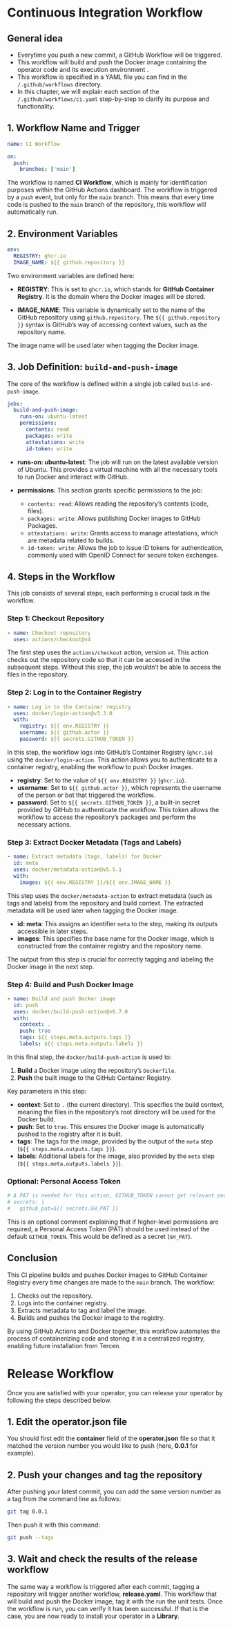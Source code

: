 # Continuous Integration Workflow

## General idea

* Everytime you push a new commit, a GitHub Workflow will be triggered.
* This workflow will build and push the Docker image containing the operator code and its execution environment .
* This workflow is specified in a YAML file you can find in the `/.github/workflows` directory.
* In this chapter, we will explain each section of the `/.github/workflows/ci.yaml` step-by-step to clarify its purpose and functionality.

## 1. Workflow Name and Trigger

```yaml
name: CI Workflow

on:
  push:
    branches: ['main']
```

The workflow is named **CI Workflow**, which is mainly for identification purposes within the GitHub Actions dashboard. The workflow is triggered by a `push` event, but only for the `main` branch. This means that every time code is pushed to the `main` branch of the repository, this workflow will automatically run.

## 2. Environment Variables

```yaml
env:
  REGISTRY: ghcr.io
  IMAGE_NAME: ${{ github.repository }}
```

Two environment variables are defined here:

- **REGISTRY**: This is set to `ghcr.io`, which stands for **GitHub Container Registry**. It is the domain where the Docker images will be stored.
  
- **IMAGE_NAME**: This variable is dynamically set to the name of the GitHub repository using `github.repository`. The `${{ github.repository }}` syntax is GitHub's way of accessing context values, such as the repository name. 

The image name will be used later when tagging the Docker image.

## 3. Job Definition: `build-and-push-image`

The core of the workflow is defined within a single job called `build-and-push-image`.

```yaml
jobs:
  build-and-push-image:
    runs-on: ubuntu-latest
    permissions:
      contents: read
      packages: write
      attestations: write
      id-token: write
```

- **runs-on: ubuntu-latest**: The job will run on the latest available version of Ubuntu. This provides a virtual machine with all the necessary tools to run Docker and interact with GitHub.

- **permissions**: This section grants specific permissions to the job:
  - `contents: read`: Allows reading the repository's contents (code, files).
  - `packages: write`: Allows publishing Docker images to GitHub Packages.
  - `attestations: write`: Grants access to manage attestations, which are metadata related to builds.
  - `id-token: write`: Allows the job to issue ID tokens for authentication, commonly used with OpenID Connect for secure token exchanges.

## 4. Steps in the Workflow

This job consists of several steps, each performing a crucial task in the workflow.

### Step 1: Checkout Repository

```yaml
- name: Checkout repository
  uses: actions/checkout@v4
```

The first step uses the `actions/checkout` action, version `v4`. This action checks out the repository code so that it can be accessed in the subsequent steps. Without this step, the job wouldn't be able to access the files in the repository.

### Step 2: Log in to the Container Registry

```yaml
- name: Log in to the Container registry
  uses: docker/login-action@v3.3.0
  with:
    registry: ${{ env.REGISTRY }}
    username: ${{ github.actor }}
    password: ${{ secrets.GITHUB_TOKEN }}
```

In this step, the workflow logs into GitHub's Container Registry (`ghcr.io`) using the `docker/login-action`. This action allows you to authenticate to a container registry, enabling the workflow to push Docker images.

- **registry**: Set to the value of `${{ env.REGISTRY }}` (`ghcr.io`).
- **username**: Set to `${{ github.actor }}`, which represents the username of the person or bot that triggered the workflow.
- **password**: Set to `${{ secrets.GITHUB_TOKEN }}`, a built-in secret provided by GitHub to authenticate the workflow. This token allows the workflow to access the repository's packages and perform the necessary actions.

### Step 3: Extract Docker Metadata (Tags and Labels)

```yaml
- name: Extract metadata (tags, labels) for Docker
  id: meta
  uses: docker/metadata-action@v5.5.1
  with:
    images: ${{ env.REGISTRY }}/${{ env.IMAGE_NAME }}
```

This step uses the `docker/metadata-action` to extract metadata (such as tags and labels) from the repository and build context. The extracted metadata will be used later when tagging the Docker image.

- **id: meta**: This assigns an identifier `meta` to the step, making its outputs accessible in later steps.
- **images**: This specifies the base name for the Docker image, which is constructed from the container registry and the repository name.

The output from this step is crucial for correctly tagging and labeling the Docker image in the next step.

### Step 4: Build and Push Docker Image

```yaml
- name: Build and push Docker image
  id: push
  uses: docker/build-push-action@v6.7.0
  with:
    context: .
    push: true
    tags: ${{ steps.meta.outputs.tags }}
    labels: ${{ steps.meta.outputs.labels }}
```

In this final step, the `docker/build-push-action` is used to:

1. **Build** a Docker image using the repository's `Dockerfile`.
2. **Push** the built image to the GitHub Container Registry.

Key parameters in this step:

- **context**: Set to `.` (the current directory). This specifies the build context, meaning the files in the repository's root directory will be used for the Docker build.
- **push**: Set to `true`. This ensures the Docker image is automatically pushed to the registry after it is built.
- **tags**: The tags for the image, provided by the output of the `meta` step (`${{ steps.meta.outputs.tags }}`).
- **labels**: Additional labels for the image, also provided by the `meta` step (`${{ steps.meta.outputs.labels }}`).

### Optional: Personal Access Token

```yaml
# A PAT is needed for this action, GITHUB_TOKEN cannot get relevant permission 
# secrets: |
#   github_pat=${{ secrets.GH_PAT }}
```

This is an optional comment explaining that if higher-level permissions are required, a Personal Access Token (PAT) should be used instead of the default `GITHUB_TOKEN`. This would be defined as a secret (`GH_PAT`).

## Conclusion

This CI pipeline builds and pushes Docker images to GitHub Container Registry every time changes are made to the `main` branch. The workflow:

1. Checks out the repository.
2. Logs into the container registry.
3. Extracts metadata to tag and label the image.
4. Builds and pushes the Docker image to the registry.

By using GitHub Actions and Docker together, this workflow automates the process of containerizing code and storing it in a centralized registry, enabling future installation from Tercen.

# Release Workflow

Once you are satisfied with your operator, you can release your operator by following the steps described below.

## 1. Edit the operator.json file

You should first edit the __container__ field of the __operator.json__ file so that it matched the version number you would like to push (here, __0.0.1__ for example).

## 2. Push your changes and tag the repository

After pushing your latest commit, you can add the same version number as a tag from the command line as follows:

```bash
git tag 0.0.1
```

Then push it with this command:

```bash
git push --tags
```

## 3. Wait and check the results of the release workflow

The same way a workflow is triggered after each commit, tagging a repository will trigger another workflow, __release.yaml__. This workflow that will build and push the Docker image, tag it with the run the unit tests. 
Once the workflow is run, you can verify it has been successful. If that is the case, you are now ready to install your operator in a __Library__.